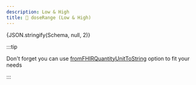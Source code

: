 ```yaml
---
description: Low & High
title: 📏 doseRange (Low & High)
---
```



<Tabs>
  <TabItem value="text" label="Human readable text" default>
    <SingleDosageToText dosage={Schema} />
  </TabItem>
  <TabItem value="json" label="Dosage">
    <CodeBlock language="json">{JSON.stringify(Schema, null, 2)}</CodeBlock>
  </TabItem>
</Tabs>

:::tip

Don't forget you can use [fromFHIRQuantityUnitToString](../../api/config) option to fit your needs

:::

